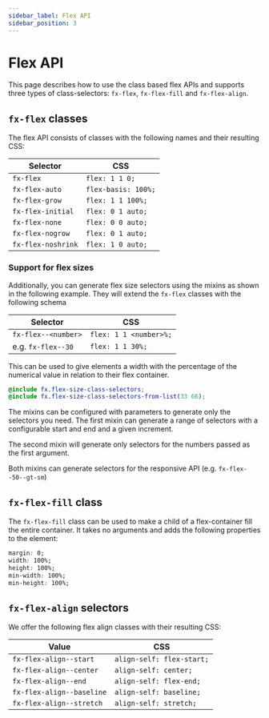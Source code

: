 ```yaml
---
sidebar_label: Flex API
sidebar_position: 3
---
```


# Flex API

This page describes how to use the class based flex APIs and supports three
types of class-selectors: `fx-flex`, `fx-flex-fill` and `fx-flex-align`.

## `fx-flex` classes

The flex API consists of classes with the following names and their resulting CSS:

| Selector           | CSS                 |
|--------------------|---------------------|
| `fx-flex`          | `flex: 1 1 0;`      |
| `fx-flex-auto`     | `flex-basis: 100%;` |
| `fx-flex-grow`     | `flex: 1 1 100%;`   |
| `fx-flex-initial`  | `flex: 0 1 auto;`   |
| `fx-flex-none`     | `flex: 0 0 auto;`   |
| `fx-flex-nogrow`   | `flex: 0 1 auto;`   |
| `fx-flex-noshrink` | `flex: 1 0 auto;`   |

### Support for flex sizes

Additionally, you can generate flex size selectors using the mixins as shown in the following example. They will extend the `fx-flex` classes
with the following schema

| Selector            | CSS                    |
|---------------------|------------------------|
| `fx-flex--<number>` | `flex: 1 1 <number>%;` |
| e.g. `fx-flex--30`  | `flex: 1 1 30%;`       |

This can be used to give elements a width with the percentage of the numerical value in relation to their flex container.

```scss
@include fx.flex-size-class-selectors;
@include fx.flex-size-class-selectors-from-list(33 66);
```

The mixins can be configured with parameters to generate only the selectors you need. The first mixin can generate a range of selectors with a configurable
start and end and a given increment.

The second mixin will generate only selectors for the numbers passed as the first argument.

Both mixins can generate selectors for the responsive API (e.g. `fx-flex--50--gt-sm`)

## `fx-flex-fill` class

The `fx-flex-fill` class can be used to make a child of a flex-container fill the entire container.
It takes no arguments and adds the following properties to the element:

```css
margin: 0;
width: 100%;
height: 100%;
min-width: 100%;
min-height: 100%;
```

## `fx-flex-align` selectors

We offer the following flex align classes with their resulting CSS:

| Value                     | CSS                       |
|---------------------------|---------------------------|
| `fx-flex-align--start`    | `align-self: flex-start;` |
| `fx-flex-align--center`   | `align-self: center;`     |
| `fx-flex-align--end`      | `align-self: flex-end;`   |
| `fx-flex-align--baseline` | `align-self: baseline;`   |
| `fx-flex-align--stretch`  | `align-self: stretch;`    |
